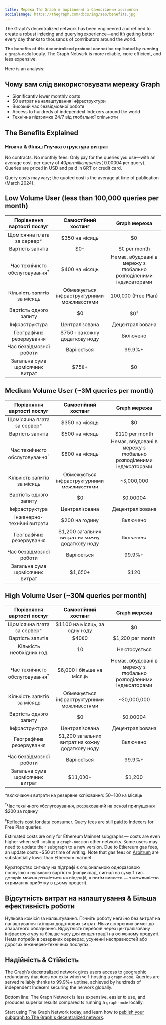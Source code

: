 ```yaml
---
title: Мережа The Graph в порівнянні з Самостійним хостингом
socialImage: https://thegraph.com/docs/img/seo/benefits.jpg
---
```


The Graph’s decentralized network has been engineered and refined to create a robust indexing and querying experience—and it’s getting better every day thanks to thousands of contributors around the world.

The benefits of this decentralized protocol cannot be replicated by running a `graph-node` locally. The Graph Network is more reliable, more efficient, and less expensive.

Here is an analysis:

## Чому вам слід використовувати мережу Graph

- Significantly lower monthly costs
- $0 витрат на налаштування інфраструктури
- Високий час безвідмовної роботи
- Access to hundreds of independent Indexers around the world
- Технічна підтримка 24/7 від глобальної спільноти

## The Benefits Explained

### Нижча & більш Гнучка структура витрат

No contracts. No monthly fees. Only pay for the queries you use—with an average cost-per-query of $40 per million queries (~$0.00004 per query). Queries are priced in USD and paid in GRT or credit card.

Query costs may vary; the quoted cost is the average at time of publication (March 2024).

## Low Volume User (less than 100,000 queries per month)

|        Порівняння вартості послуг         |            Самостійний хостинг             |                           Graph мережа                            |
|:-----------------------------------------:|:------------------------------------------:|:-----------------------------------------------------------------:|
|       Щомісячна плата за сервер\*       |               $350 на місяць               |                                $0                                 |
|             Вартість запитів              |                    $0+                     |                           $0 per month                            |
| Час технічного обслуговування<sup>†</sup> |               $400 на місяць               | Немає, вбудовані в мережу з глобально розподіленими індексаторами |
|        Кількість запитів за місяць        | Обмежується інфраструктурними можливостями |                        100,000 (Free Plan)                        |
|          Вартість одного запиту           |                     $0                     |                          $0<sup>‡</sup>                           |
|              Інфраструктура               |               Централізована               |                         Децентралізована                          |
|         Географічне резервування          |       $750+ за кожну додаткову ноду        |                             Включено                              |
|          Час безвідмовної роботи          |                 Варіюється                 |                              99.9%+                               |
|      Загальна сума щомісячних витрат      |  <span className="highlight-row" />$750+   |                                $0                                 |

## Medium Volume User (~3M queries per month)

|        Порівняння вартості послуг         |               Самостійний хостинг               |                           Graph мережа                            |
|:-----------------------------------------:|:-----------------------------------------------:|:-----------------------------------------------------------------:|
|       Щомісячна плата за сервер\*       |                 $350 на місяць                  |                                $0                                 |
|             Вартість запитів              |                 $500 на місяць                  |                          $120 per month                           |
| Час технічного обслуговування<sup>†</sup> |                 $800 на місяць                  | Немає, вбудовані в мережу з глобально розподіленими індексаторами |
|        Кількість запитів за місяць        |   Обмежується інфраструктурними можливостями    |                            ~3,000,000                             |
|          Вартість одного запиту           |                       $0                        |                             $0.00004                              |
|              Інфраструктура               |                 Централізована                  |                         Децентралізована                          |
|        Інженерно-технічні витрати         |                 $200 на годину                  |                             Включено                              |
|         Географічне резервування          | $1,200 загальних витрат на кожну додаткову ноду |                             Включено                              |
|          Час безвідмовної роботи          |                   Варіюється                    |                              99.9%+                               |
|      Загальна сума щомісячних витрат      |   <span className="highlight-row" /> $1,650+    |                               $120                                |

## High Volume User (~30M queries per month)

|        Порівняння вартості послуг         |               Самостійний хостинг               |                           Graph мережа                            |
|:-----------------------------------------:|:-----------------------------------------------:|:-----------------------------------------------------------------:|
|       Щомісячна плата за сервер\*       |          $1100 на місяць, за одну ноду          |                                $0                                 |
|             Вартість запитів              |                      $4000                      |                         $1,200 per month                          |
|         Кількість необхідних нод          |                       10                        |                           Не стосується                           |
| Час технічного обслуговування<sup>†</sup> |            $6,000 і більше на місяць            | Немає, вбудовані в мережу з глобально розподіленими індексаторами |
|        Кількість запитів за місяць        |   Обмежується інфраструктурними можливостями    |                            ~30,000,000                            |
|          Вартість одного запиту           |                       $0                        |                             $0.00004                              |
|              Інфраструктура               |                 Централізована                  |                         Децентралізована                          |
|         Географічне резервування          | $1,200 загальних витрат на кожну додаткову ноду |                             Включено                              |
|          Час безвідмовної роботи          |                   Варіюється                    |                              99.9%+                               |
|      Загальна сума щомісячних витрат      |   <span className="highlight-row" /> $11,000+   |                              $1,200                               |

\*включаючи витрати на резервне копіювання: $50-$100 на місяць

<sup>†</sup>Час технічного обслуговування, розрахований на основі припущення $200 за годину

<sup>‡</sup>Reflects cost for data consumer. Query fees are still paid to Indexers for Free Plan queries.

Estimated costs are only for Ethereum Mainnet subgraphs — costs are even higher when self hosting a `graph-node` on other networks. Some users may need to update their subgraph to a new version. Due to Ethereum gas fees, an update costs ~$50 at time of writing. Note that gas fees on [Arbitrum](/arbitrum/arbitrum-faq) are substantially lower than Ethereum mainnet.

Кураторство сигналу на підграфі є опціональною одноразовою послугою з нульовою вартістю (наприклад, сигнал на суму 1 тис. доларів можна розмістити на підграфі, а потім вивести — з можливістю отримання прибутку в цьому процесі).

## Відсутність витрат на налаштування & Більша ефективність роботи

Нульова комісія за налаштування. Почніть роботу негайно без витрат на налаштування та інших додаткових витрат. Ніяких жорстких вимог до апаратного обладнання. Відсутність перебоїв через централізовану інфраструктуру та більше часу для концентрації на основному продукті. Нема потреби в резервних серверах, усуненні несправностей або дорогих інженерно-технічних послугах.

## Надійність & Стійкість

The Graph’s decentralized network gives users access to geographic redundancy that does not exist when self-hosting a `graph-node`. Queries are served reliably thanks to 99.9%+ uptime, achieved by hundreds of independent Indexers securing the network globally.

Bottom line: The Graph Network is less expensive, easier to use, and produces superior results compared to running a `graph-node` locally.

Start using The Graph Network today, and learn how to [publish your subgraph to The Graph's decentralized network](/quick-start).
